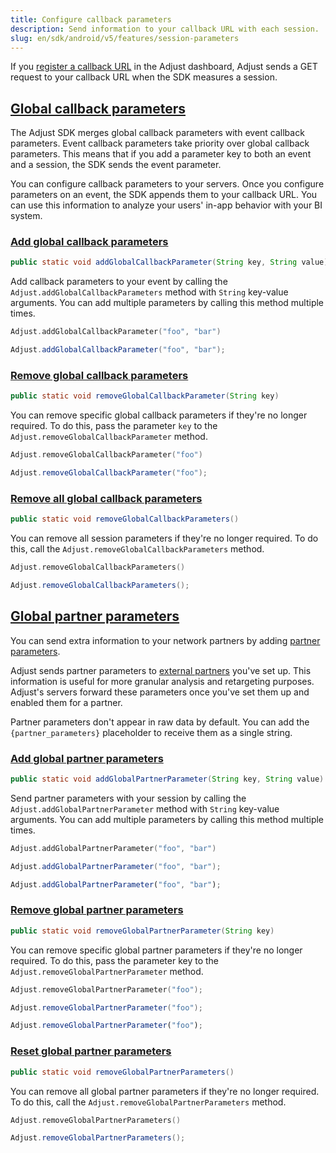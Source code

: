 ```yaml
---
title: Configure callback parameters
description: Send information to your callback URL with each session.
slug: en/sdk/android/v5/features/session-parameters
---
```


If you [register a callback URL](https://help.adjust.com/en/article/recommended-placeholders-callbacks) in the Adjust dashboard, Adjust sends a GET request to your callback URL when the SDK measures a session.

## [Global callback parameters](global-callback-parameters)

<Callout type="note">

The Adjust SDK merges global callback parameters with event callback parameters. Event callback parameters take priority over global callback parameters. This means that if you add a parameter key to both an event and a session, the SDK sends the event parameter.

</Callout>

You can configure callback parameters to your servers. Once you configure parameters on an event, the SDK appends them to your callback URL. You can use this information to analyze your users' in-app behavior with your BI system.

### [Add global callback parameters](add-global-callback-parameters)

<CodeBlock title="Method signature">

```java
public static void addGlobalCallbackParameter(String key, String value)
```

</CodeBlock>

Add callback parameters to your event by calling the `Adjust.addGlobalCallbackParameters` method with `String` key-value arguments. You can add multiple parameters by calling this method multiple times.

<Tabs>
<Tab title="Kotlin" sync="kotlin">

```kotlin
Adjust.addGlobalCallbackParameter("foo", "bar")
```

</Tab>

<Tab title="Java" sync="java" >

```java
Adjust.addGlobalCallbackParameter("foo", "bar");
```

</Tab>
</Tabs>

### [Remove global callback parameters](remove-global-callback-parameters)

<CodeBlock title="Method signature">

```java
public static void removeGlobalCallbackParameter(String key)
```

</CodeBlock>

You can remove specific global callback parameters if they're no longer required. To do this, pass the parameter `key` to the `Adjust.removeGlobalCallbackParameter` method.

<Tabs>
<Tab title="Kotlin" sync="kotlin">

<CodeBlock highlight="foo">

```kotlin
Adjust.removeGlobalCallbackParameter("foo")
```

</CodeBlock>

</Tab>
<Tab title="Java" sync="java" >

<CodeBlock highlight="foo">

```java
Adjust.removeGlobalCallbackParameter("foo");
```

</CodeBlock>

</Tab>
</Tabs>

### [Remove all global callback parameters](remove-all-global-callback-parameters)

<CodeBlock title="Method signature">

```java
public static void removeGlobalCallbackParameters()
```

</CodeBlock>

You can remove all session parameters if they're no longer required. To do this, call the `Adjust.removeGlobalCallbackParameters` method.

<Tabs>
<Tab title="Kotlin" sync="kotlin">

```kotlin
Adjust.removeGlobalCallbackParameters()
```

</Tab>
<Tab title="Java" sync="java" >

```java
Adjust.removeGlobalCallbackParameters();
```

</Tab>
</Tabs>

## [Global partner parameters](global-partner-parameters)

You can send extra information to your network partners by adding [partner parameters](https://help.adjust.com/en/article/data-sharing-ad-network#map-parameters).

Adjust sends partner parameters to [external partners](https://help.adjust.com/en/article/integrated-partners) you've set up. This information is useful for more granular analysis and retargeting purposes. Adjust's servers forward these parameters once you've set them up and enabled them for a partner.

<Callout type="note">

Partner parameters don't appear in raw data by default. You can add the `{partner_parameters}` placeholder to receive them as a single string.

</Callout>

### [Add global partner parameters](add-global-partner-parameters)

<CodeBlock title="Method signature">

```java
public static void addGlobalPartnerParameter(String key, String value)
```

</CodeBlock>

Send partner parameters with your session by calling the `Adjust.addGlobalPartnerParameter` method with `String` key-value arguments. You can add multiple parameters by calling this method multiple times.

<Tabs>
<Tab title="Kotlin" sync="kotlin">

```kotlin
Adjust.addGlobalPartnerParameter("foo", "bar")
```

</Tab>

<Tab title="Java" sync="java" >

```java
Adjust.addGlobalPartnerParameter("foo", "bar");
```

</Tab>

<Tab title="Javascript" sync="js" >

```js
Adjust.addGlobalPartnerParameter("foo", "bar");
```

</Tab>
</Tabs>

### [Remove global partner parameters](remove-global-partner-parameters)

<CodeBlock title="Method signature">

```java
public static void removeGlobalPartnerParameter(String key)
```

</CodeBlock>

You can remove specific global partner parameters if they're no longer required. To do this, pass the parameter key to the `Adjust.removeGlobalPartnerParameter` method.

<Tabs>
<Tab title="Kotlin" sync="kotlin">

<CodeBlock highlight="foo">

```kotlin
Adjust.removeGlobalPartnerParameter("foo");
```

</CodeBlock>

</Tab>
<Tab title="Java" sync="java" >

<CodeBlock highlight="foo">

```java
Adjust.removeGlobalPartnerParameter("foo");
```

</CodeBlock>

</Tab>

<Tab title="Javascript" sync="js" >

<CodeBlock highlight="foo">

```js
Adjust.removeGlobalPartnerParameter("foo");
```

</CodeBlock>

</Tab>
</Tabs>

### [Reset global partner parameters](reset-global-partner-parameters)

<CodeBlock title="Method signature">

```java
public static void removeGlobalPartnerParameters()
```

</CodeBlock>

You can remove all global partner parameters if they're no longer required. To do this, call the `Adjust.removeGlobalPartnerParameters` method.

<Tabs>
<Tab title="Kotlin" sync="kotlin">

```kotlin
Adjust.removeGlobalPartnerParameters()
```

</Tab>
<Tab title="Java" sync="java" >

```java
Adjust.removeGlobalPartnerParameters();
```

</Tab>
</Tabs>
